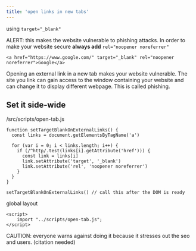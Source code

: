 ```yaml
---
title: 'open links in new tabs'
---
```


using `target="_blank"`

<span is-="badge" class="alert">ALERT:</span> this makes the website vulnerable to phishing attacks.
In order to make your website secure **always add** `rel="noopener noreferrer"`

`<a href="https://www.google.com/" target="_blank" rel="noopener noreferrer">Google</a>`

Opening an external link in a new tab makes your website vulnerable.
The site you link can gain access to the window containing your website 
and can change it to display different webpage. This is called phishing. 


## Set it side-wide

/src/scripts/open-tab.js

```
function setTargetBlankOnExternalLinks() {
  const links = document.getElementsByTagName('a')

  for (var i = 0; i < links.length; i++) {
    if (/^http/.test(links[i].getAttribute('href'))) {
      const link = links[i]
      link.setAttribute('target', '_blank')
      link.setAttribute('rel', 'noopener noreferrer')
    }
  }
}

setTargetBlankOnExternalLinks() // call this after the DOM is ready
```

global layout
```
<script>
    import "../scripts/open-tab.js";
</script>
```

<span is-="badge" class="caution">CAUTION:</span> everyone warns against doing it
because it stresses out the seo and users.
(citation needed)